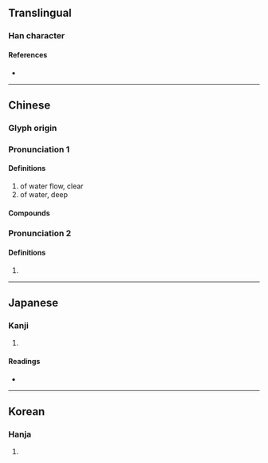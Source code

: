 {{also|浏}}
{{character info/new}}
==Translingual==

===Han character===
{{Han char|rn=85|rad=水|as=15|sn=18|four=32100|canj=EHCN|ids=⿰氵劉}}

====References====
* {{Han ref|kx=0659.110|dkj=18607|dj=1069.070|hdz=31780.040|uh=700F|ud=28687|bh=C273|bd=49779}}

----

==Chinese==
{{zh-forms|s=浏}}

===Glyph origin===
{{Han etym}}

===Pronunciation 1===
{{zh-pron
|m=liú
|c=lau4
|mn=liû
|mc=y
|oc=y
|cat=
}}

====Definitions====
{{zh-hanzi}}

# of water flow, clear
# of water, deep

====Compounds====
{{zh-der|瀏亮|瀏海|瀏瀏|瀏覽|瀏覽器}}

===Pronunciation 2===
{{zh-pron
|m=liū
}}

====Definitions====
{{zh-hanzi}}

# {{zh-alt-form|溜|tr=-|to sneak off}}

----

==Japanese==

===Kanji===
{{ja-kanji|grade=|rs=水15}}

# {{defn|lang=ja|sort=水15}}

====Readings====
* {{ja-readings|on=[[りゅう]] (ryū)|kun=[[きよい]] (kiyoi)}}

----

==Korean==

===Hanja===
{{ko-hanja|hangeul=[[류]]>[[유]]|eumhun=|rv=ryu>yu|mr=ryu>yu|y=lyu>yu}}

# {{defn|lang=ko|sort=水15}}